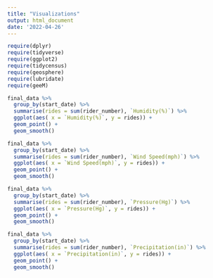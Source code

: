 ```yaml
---
title: "Visualizations"
output: html_document
date: '2022-04-26'
---
```


```r
require(dplyr)
require(tidyverse)
require(ggplot2)
require(tidycensus)
require(geosphere)
require(lubridate)
require(geeM)
```

```r

final_data %>% 
  group_by(start_date) %>% 
  summarise(rides = sum(rider_number), `Humidity(%)`) %>% 
  ggplot(aes( x = `Humidity(%)`, y = rides)) + 
  geom_point() + 
  geom_smooth()
```

```r
final_data %>% 
  group_by(start_date) %>% 
  summarise(rides = sum(rider_number), `Wind Speed(mph)`) %>% 
  ggplot(aes( x = `Wind Speed(mph)`, y = rides)) + 
  geom_point() + 
  geom_smooth()
```
```r
final_data %>% 
  group_by(start_date) %>% 
  summarise(rides = sum(rider_number), `Pressure(Hg)`) %>% 
  ggplot(aes( x = `Pressure(Hg)`, y = rides)) + 
  geom_point() + 
  geom_smooth()
```
```r
final_data %>% 
  group_by(start_date) %>% 
  summarise(rides = sum(rider_number), `Precipitation(in)`) %>% 
  ggplot(aes( x = `Precipitation(in)`, y = rides)) + 
  geom_point() + 
  geom_smooth()
```


